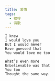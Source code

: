 ```yaml
---
title: 爱情
tags:
  - 摘抄
  - 诗歌
---
```


```
I knew
I would love you
But I would never
Have guessed that
You would love me too

What’s even more
Unbelievable was that
You too
Thought the same way.
```
